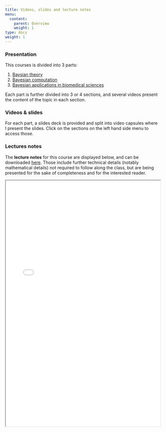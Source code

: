 ```yaml
---
title: Videos, slides and lecture notes
menu:
  content:
    parent: Overview
    weight: 1
type: docs
weight: 1
---
```


### Presentation

This courses is divided into 3 parts:

 1. [Baysian theory](01-introbayestheory)
 2. [Bayesian computation](05-estimateprior)
 3. [Bayesian applications in biomedical sciences](09-postmortemreanalysis)

Each part is further divided into 3 or 4 sections, and several videos present the content of the topic in each section.

### Videos & slides

For each part, a slides deck is provided and split into video capsules where I present the slides. Click on the sections on the left hand side menu to access those.

### Lectures notes

The **lecture notes** for this course are displayed below, and can be downloaded [here](/files/IntroBayesMed20_lectureNotes.pdf). Those include further technical details (notably mathematical details) not required to follow along the class, but are being presented for the sake of completeness and for the interested reader.

<iframe src="/files/IntroBayesMed20_lectureNotes.pdf##view=fit" width="100%" height=800>

This browser does not support PDFs. Please download the PDF to view it: Download PDF

</iframe>
